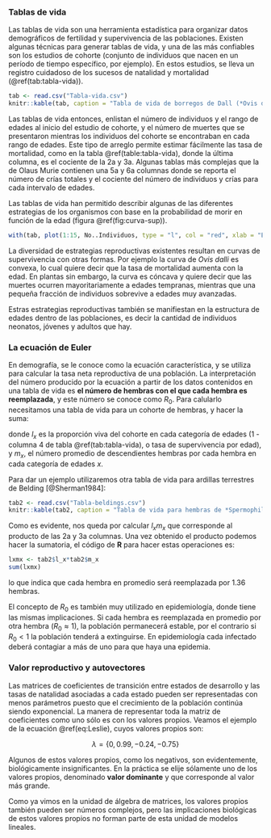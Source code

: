 ### Tablas de vida

Las tablas de vida son una herramienta estadística para organizar datos demográficos de fertilidad y supervivencia de las poblaciones. Existen algunas técnicas para generar tablas de vida, y una de las más confiables son los estudios de cohorte (conjunto de individuos que nacen en un período de tiempo específico, por ejemplo). En estos estudios, se lleva un registro cuidadoso de los sucesos de natalidad y mortalidad (\@ref(tab:tabla-vida)).

```r
tab <- read.csv("Tabla-vida.csv")
knitr::kable(tab, caption = "Tabla de vida de borregos de Dall (*Ovis dalli*) colectada por Olaus Murie en el parque nacional del monte McKinley en Alaska.")
```

Las tablas de vida entonces, enlistan el número de individuos y el rango de edades al inicio del estudio de cohorte, y el número de muertes que se presentaron mientras los individuos del cohorte se encontraban en cada rango de edades. Este tipo de arreglo permite estimar fácilmente las tasa de mortalidad, como en la tabla \@ref(table:tabla-vida), donde la última columna, es el cociente de la 2a y 3a. Algunas tablas más complejas que la de Olaus Murie contienen una 5a y 6a columnas donde se reporta el número de crías totales y el cociente del número de individuos y crías para cada intervalo de edades.

Las tablas de vida han permitido describir algunas de las diferentes estrategias de los organismos con base en la probabilidad de morir en función de la edad (figura \@ref(fig:curva-sup)).

```r
with(tab, plot(1:15, No..Individuos, type = "l", col = "red", xlab = "Edad", ylab = "No. Individuos"))
```
La diversidad de estrategias reproductivas existentes resultan en curvas de supervivencia con otras formas. Por ejemplo la curva de *Ovis dalli* es convexa, lo cual quiere decir que la tasa de mortalidad aumenta con la edad. En plantas sin embargo, la curva es cóncava y quiere decir que las muertes ocurren mayoritariamente a edades tempranas, mientras que una pequeña fracción de individuos sobrevive a edades muy avanzadas.

Estras estrategias reproductivas también se manifiestan en la estructura de edades dentro de las poblaciones, es decir la cantidad de individuos neonatos, jóvenes y adultos que hay.

### La ecuación de Euler

En demografía, se le conoce como la ecuación característica, y se utiliza para calcular la tasa neta reproductiva de una población. La interpretación del número producido por la ecuación a partir de los datos contenidos en una tabla de vida es **el número de hembras con el que cada hembra es reemplazada**, y este número se conoce como $R_0$. Para calularlo necesitamos una tabla de vida para un cohorte de hembras, y hacer la suma:

\begin{equation}
R_0 = \sum l_x m_x (\#eq:Euler-demog)
\end{equation}

donde $l_x$ es la proporción viva del cohorte en cada categoría de edades (1 - columna 4 de tabla \@ref(tab:tabla-vida), o tasa de supervivencia por edad), y $m_x$, el número promedio de descendientes hembras por cada hembra en cada categoría de edades $x$.

Para dar un ejemplo utilizaremos otra tabla de vida para ardillas terrestres de Belding [@Sherman1984]:

```r
tab2 <- read.csv("Tabla-beldings.csv")
knitr::kable(tab2, caption = "Tabla de vida para hembras de *Spermophilus beldingi*.")
```

Como es evidente, nos queda por calcular $l_x m_x$ que corresponde al producto de las 2a y 3a columnas. Una vez obtenido el producto podemos hacer la sumatoria, el código de **R** para hacer estas operaciones es:

```r
lxmx <- tab2$l_x*tab2$m_x
sum(lxmx)
```
lo que indica que cada hembra en promedio será reemplazada por 1.36 hembras.

El concepto de $R_0$ es también muy utilizado en epidemiología, donde tiene las mismas implicaciones. Si cada hembra es reemplazada en promedio por otra hembra ($R_0 \approx 1$), la población permanecerá estable, por el contrario si $R_0 < 1$ la población tenderá a extinguirse. En epidemiología cada infectado deberá contagiar a más de uno para que haya una epidemia.

### Valor reproductivo y autovectores

Las matrices de coeficientes de transición entre estados de desarrollo y las tasas de natalidad asociadas a cada estado pueden ser representadas con menos parámetros puesto que el crecimiento de la población continúa siendo exponencial. La manera de representar toda la matriz de coeficientes como uno sólo es con los valores propios. Veamos el ejemplo de la ecuación \@ref(eq:Leslie), cuyos valores propios son:

$$\lambda = \{0, 0.99, -0.24, -0.75 \}$$

Algunos de estos valores propios, como los negativos, son evidentemente, biológicamente insignificantes. En la práctica se elije sólamente uno de los valores propios, denominado **valor dominante** y que corresponde al valor más grande.

Como ya vimos en la unidad de álgebra de matrices, los valores propios también pueden ser números complejos, pero las implicaciones biológicas de estos valores propios no forman parte de esta unidad de modelos lineales.

